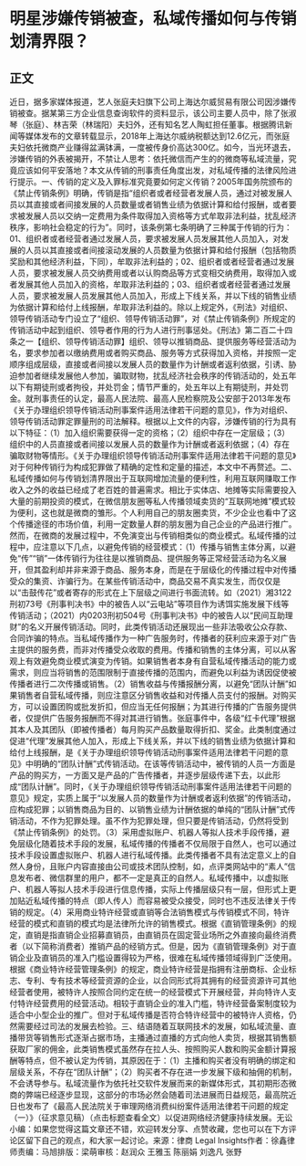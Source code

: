 # 明星涉嫌传销被查，私域传播如何与传销划清界限？
## 正文
近日，据多家媒体报道，艺人张庭夫妇旗下公司上海达尔威贸易有限公司因涉嫌传销被查。据某第三方企业信息查询软件的资料显示，该公司主要人员中，除了张淑琴（张庭）、林吉荣（林瑞阳）夫妇外，还有知名艺人陶虹担任董事。根据腾讯新闻等媒体发布的文章转载显示，2018年上海达尔威纳税额达到12.6亿元，而张庭夫妇依托微商产业赚得盆满钵满，一度被传身价高达300亿。如今，当光环退去，涉嫌传销的外表被揭开，不禁让人思考：依托微信而产生的的微商等私域流量，究竟应该如何平安落地？本文从传销的刑事责任角度出发，对私域传播的法律风险进行提示。一、传销的定义及入罪标准究竟要如何定义传销？2005年国务院颁布的《禁止传销条例》明确，传销是指“组织者或者经营者发展人员，通过对被发展人员以其直接或者间接发展的人员数量或者销售业绩为依据计算和给付报酬，或者要求被发展人员以交纳一定费用为条件取得加入资格等方式牟取非法利益，扰乱经济秩序，影响社会稳定的行为”。同时，该条例第七条明确了三种属于传销的行为：01、组织者或者经营者通过发展人员，要求被发展人员发展其他人员加入，对发展的人员以其直接或者间接滚动发展的人员数量为依据计算和给付报酬（包括物质奖励和其他经济利益，下同），牟取非法利益的；02、组织者或者经营者通过发展人员，要求被发展人员交纳费用或者以认购商品等方式变相交纳费用，取得加入或者发展其他人员加入的资格，牟取非法利益的；03、组织者或者经营者通过发展人员，要求被发展人员发展其他人员加入，形成上下线关系，并以下线的销售业绩为依据计算和给付上线报酬，牟取非法利益的。除以上规定外，《刑法》对组织、领导传销活动专门设立了“组织、领导传销活动罪”，对《禁止传销条例》所规定的传销活动中起到组织、领导者作用的行为人进行刑事惩处。《刑法》第二百二十四条之一【组织、领导传销活动罪】组织、领导以推销商品、提供服务等经营活动为名，要求参加者以缴纳费用或者购买商品、服务等方式获得加入资格，并按照一定顺序组成层级，直接或者间接以发展人员的数量作为计酬或者返利依据，引诱、胁迫参加者继续发展他人参加，骗取财物，扰乱经济社会秩序的传销活动的，处五年以下有期徒刑或者拘役，并处罚金；情节严重的，处五年以上有期徒刑，并处罚金。就刑事责任的认定，最高人民法院、最高人民检察院及公安部于2013年发布《关于办理组织领导传销活动刑事案件适用法律若干问题的意见》，作为对组织、领导传销活动罪定罪量刑的司法解释。根据以上文件的内容，涉嫌传销的行为具有以下特征：（1）加入组织需要获得一定的资格；（2）组织中存在一定层级；（3）组织中的人员直接或者间接以发展人员的数量作为计酬或者返利依据；（4）存在骗取财物等情形。《关于办理组织领导传销活动刑事案件适用法律若干问题的意见》对于何种传销行为构成犯罪做了精确的定性和定量的描述，本文中不再赘述。二、私域传播如何与传销划清界限出于互联网增加流量的便利性，利用互联网赚取工作收入之外的收益已经成了老百姓的普遍需求。相比于实体店、地摊等实际需要投入大量的前期投资的模式，在微信朋友圈等私人传播领域卖货的“互联网地摊”模式较为便利，这也就是微商的雏形。个人利用自己的朋友圈卖货，不少企业也看中了这个传播途径的市场价值，利用一定数量人群的朋友圈为自己企业的产品进行推广。然而，在微商的发展过程中，不免演变出与传销相类似的商业模式。私域传播的过程中，应注意以下几点，以避免传销的经营模式：（1）传播与销售主体分离，以避免“传”“销”一体传销行为往往是以推销商品、提供服务等正常经营活动为名义展开，但其盈利却并非来源于商品、服务本身，而是在于层级化的传播过程中对传播受众的集资、诈骗行为。在某些传销活动中，商品交易不真实发生，而仅仅是以“击鼓传花”或者寄存的形式在上下层级之间进行书面流转。如（2021）湘3122刑初73号《刑事判决书》中的被告人以“云电站”等项目作为诱饵实施发展下线等传销活动；（2021）内0203刑初504号《刑事判决书》中的被告人以“民间互助理财”的名义开展传销活动。同时，此类传销活动还展现出一些非法吸收公众存款、合同诈骗的特点。当私域传播作为一种广告服务时，传播者的获利应来源于对广告主提供的服务费，而非对传播受众收取的费用。传播和销售的主体分离，可以从客观上有效避免商业模式演变为传销。如果销售者本身有自营私域传播活动的能力或需求，则应当将销售的范围限制于直接传播的范围内，而避免以利益为诱因促使被传播者进行二次传播或销售。（2）销售收益与传播报酬分离，以避免“团队计酬”如果销售者自营私域传播，则应注意区分销售收益和对传播人员支付的报酬。对购买方，可以设置团购或批发折扣，但应当无任何报酬；为其进行传播的广告服务提供者，仅提供广告服务报酬而不得对其进行销售。张庭事件中，各级“红卡代理”根据其本人及其团队（即被传播者）每月购买产品数量取得折扣、奖金。此类制度通过促进“代理”发展其他人加入，形成上下线关系，并以下线的销售业绩为依据计算和给付上线报酬，是《关于办理组织领导传销活动刑事案件适用法律若干问题的意见》中明确的“团队计酬”式传销活动。在该等传销活动中，被传销的人员一方面是产品的购买方，一方面又是产品的广告传播者，并逐步层级传递下去，以此形成“团队计酬”。同时，《关于办理组织领导传销活动刑事案件适用法律若干问题的意见》规定，实质上属于“以发展人员的数量作为计酬或者返利依据”的传销活动，应构成犯罪；以销售商品为目的、以销售业绩为计酬依据的单纯的“团队计酬”式传销活动，不作为犯罪处理。虽不作为犯罪处理，但只要是传销活动，仍然将受到《禁止传销条例》的处罚。（3）采用虚拟账户、机器人等拟人技术手段传播，避免层级化随着技术手段的发展，私域传播的传播者不仅局限于自然人，也可以通过技术手段设置虚拟账户、机器人进行私域传播。此类传播者不具有法定意义上的自然人身份，且账户内容直接由公司或技术团队控制，如，点评类网站中的“素人”信息发布者、微信群里的用户，都不一定是真正的自然人。私域传播中，以虚拟账户、机器人等拟人技术手段进行信息传播，实际上传播层级只有一层，但形式上更加贴近私域传播的特点（即人传人）而容易被受众接受，同时也不违反法律关于传销的规定。（4）采用商业特许经营或直销等合法销售模式与传销模式不同，特许经营的模式和直销的模式均是法律所允许的销售模式。根据《直销管理条例》的规定，直销是指直销企业招募直销员，由直销员在固定营业场所之外直接向最终消费者（以下简称消费者）推销产品的经销方式。但是，因为《直销管理条例》对于直销企业及直销员的准入门槛设置得较为严格，很难在私域传播领域得到广泛使用。根据《商业特许经营管理条例》的规定，商业特许经营是指拥有注册商标、企业标志、专利、专有技术等经营资源的企业，以合同形式将其拥有的经营资源许可其他经营者使用，被特许人按照合同约定在统一的经营模式下开展经营，并向特许人支付特许经营费用的经营活动。相较于直销企业的准入门槛，特许经营备案制度较为适合中小型企业的推广。但对于私域传播是否符合特许经营中的被特许人资格，仍然需要经过司法的发展去检验。三、结语随着互联网技术的发展，如私域流量、直播带货等销售形式逐渐占据市场，主播通过直播的方式向他人卖货，根据其销售额获取厂家的佣金，此类销售模式虽然存在拉人头、按照购买人数和购买金额计算报酬等特点，但不被认定为传销，其原因在于：（1）主播和购买者没有明确的绑定和层级关系，不存在“团队计酬”；（2）购买者不存在进一步发展下级和抽佣的机制，不会诱导参与。私域流量作为依托社交软件发展而来的新媒体形式，其初期形态微商的弊端已经逐步显现，这部分的市场必然会随着司法进展而日益规范，最高院近日也发布了《最高人民法院关于审理网络消费纠纷案件适用法律若干问题的规定（一）》（征求意见稿）（点击标题查看全文）以促进网络经济健康持续发展。无讼小编：如果您觉得这篇文章还不错，欢迎转发分享、点赞收藏，您也可以在下方评论区留下自己的观点，和大家一起讨论。来源：律商 Legal Insights作者：徐鑫律师责编：马旭排版：梁萌审核：赵润众 王雅玉 陈丽娟 刘逸凡 张野